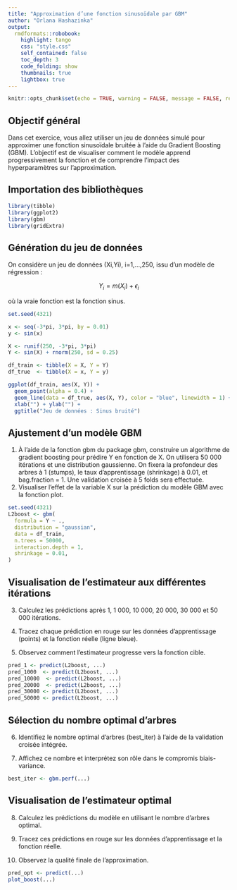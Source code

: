 ```yaml
---
title: "Approximation d’une fonction sinusoïdale par GBM"
author: "Orlana Hashazinka"
output:
  rmdformats::robobook:
    highlight: tango
    css: "style.css"
    self_contained: false
    toc_depth: 3
    code_folding: show
    thumbnails: true
    lightbox: true
---
```


```r
knitr::opts_chunk$set(echo = TRUE, warning = FALSE, message = FALSE, results = 'hide' )
```

## Objectif général

Dans cet exercice, vous allez utiliser un jeu de données simulé pour approximer une fonction sinusoïdale bruitée à l’aide du Gradient Boosting (GBM). L’objectif est de visualiser comment le modèle apprend progressivement la fonction et de comprendre l’impact des hyperparamètres sur l’approximation.

## Importation des bibliothèques

```r
library(tibble)
library(ggplot2)
library(gbm)
library(gridExtra)
```

## Génération du jeu de données

On considère un jeu de données (Xi,Yi), i=1,…,250, issu d’un modèle de régression :

$$Y_i = m(X_i)+\epsilon_i$$

où la vraie fonction est la fonction sinus.

```r
set.seed(4321)

x <- seq(-3*pi, 3*pi, by = 0.01)
y <- sin(x)

X <- runif(250, -3*pi, 3*pi)
Y <- sin(X) + rnorm(250, sd = 0.25)

df_train <- tibble(X = X, Y = Y)
df_true  <- tibble(X = x, Y = y)

ggplot(df_train, aes(X, Y)) +
  geom_point(alpha = 0.4) +
  geom_line(data = df_true, aes(X, Y), color = "blue", linewidth = 1) +
  xlab("") + ylab("") +
  ggtitle("Jeu de données : Sinus bruité")

```

## Ajustement d’un modèle GBM

1.  À l’aide de la fonction gbm du package gbm, construire un algorithme de gradient boosting pour prédire Y en fonction de X. On utilisera 50 000 itérations et une distribution gaussienne. On fixera la profondeur des arbres à 1 (stumps), le taux d’apprentissage (shrinkage) à 0.01, et bag.fraction = 1. Une validation croisée à 5 folds sera effectuée.
2.  Visualiser l’effet de la variable X sur la prédiction du modèle GBM avec la fonction plot.

```r
set.seed(4321)
L2boost <- gbm(
  formula = Y ~ .,
  distribution = "gaussian",
  data = df_train,
  n.trees = 50000,
  interaction.depth = 1,
  shrinkage = 0.01,
)


```

## Visualisation de l’estimateur aux différentes itérations

3.  Calculez les prédictions après 1, 1 000, 10 000, 20 000, 30 000 et 50 000 itérations.

4.  Tracez chaque prédiction en rouge sur les données d’apprentissage (points) et la fonction réelle (ligne bleue).

5.  Observez comment l’estimateur progresse vers la fonction cible.

```r
pred_1 <- predict(L2boost, ...)
pred_1000  <- predict(L2boost, ...)
pred_10000  <- predict(L2boost, ...)
pred_20000  <- predict(L2boost, ...)
pred_30000 <- predict(L2boost, ...)
pred_50000 <- predict(L2boost, ...)
```

## Sélection du nombre optimal d’arbres

6.  Identifiez le nombre optimal d’arbres (best_iter) à l’aide de la validation croisée intégrée.

7.  Affichez ce nombre et interprétez son rôle dans le compromis biais-variance.

```r
best_iter <- gbm.perf(...)

```

## Visualisation de l’estimateur optimal

8.  Calculez les prédictions du modèle en utilisant le nombre d’arbres optimal.

9.  Tracez ces prédictions en rouge sur les données d’apprentissage et la fonction réelle.

10. Observez la qualité finale de l’approximation.

```r
pred_opt <- predict(...)
plot_boost(...)

```
